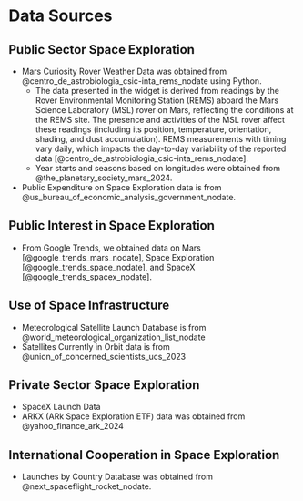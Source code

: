 # Data Sources


## Public Sector Space Exploration

- Mars Curiosity Rover Weather Data was obtained from @centro_de_astrobiologia_csic-inta_rems_nodate using Python.
  - The data presented in the widget is derived from readings by the Rover Environmental Monitoring Station (REMS) aboard the Mars Science Laboratory (MSL) rover on Mars, reflecting the conditions at the REMS site. The presence and activities of the MSL rover affect these readings (including its position, temperature, orientation, shading, and dust accumulation). REMS measurements with timing vary daily, which impacts the day-to-day variability of the reported data [@centro_de_astrobiologia_csic-inta_rems_nodate]. 
  - Year starts and seasons based on longitudes were obtained from @the_planetary_society_mars_2024.
- Public Expenditure on Space Exploration data is from @us_bureau_of_economic_analysis_government_nodate.


## Public Interest in Space Exploration

- From Google Trends, we obtained data on Mars [@google_trends_mars_nodate], Space Exploration [@google_trends_space_nodate], and SpaceX [@google_trends_spacex_nodate].


## Use of Space Infrastructure

- Meteorological Satellite Launch Database is from @world_meteorological_organization_list_nodate
- Satellites Currently in Orbit data is from @union_of_concerned_scientists_ucs_2023


## Private Sector Space Exploration

- SpaceX Launch Data
- ARKX (ARk Space Exploration ETF) data was obtained from @yahoo_finance_ark_2024


## International Cooperation in Space Exploration

- Launches by Country Database was obtained from @next_spaceflight_rocket_nodate.

